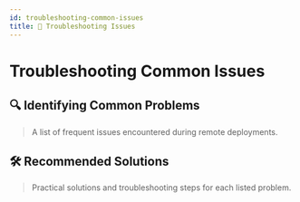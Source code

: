 ```yaml
---
id: troubleshooting-common-issues
title: 👷 Troubleshooting Issues
---
```


# Troubleshooting Common Issues

## 🔍 Identifying Common Problems

> A list of frequent issues encountered during remote deployments.

## 🛠️ Recommended Solutions

> Practical solutions and troubleshooting steps for each listed problem.